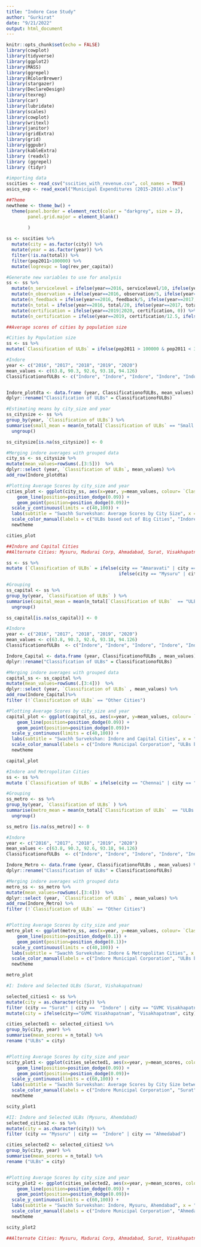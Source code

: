 ```yaml
---
title: "Indore Case Study"
author: "Gurkirat"
date: "9/21/2022"
output: html_document
---
```


```r
knitr::opts_chunk$set(echo = FALSE)
library(cowplot)
library(tidyverse)
library(ggplot2)
library(MASS)
library(ggrepel)
library(RColorBrewer)
library(stargazer)
library(DeclareDesign)
library(texreg)
library(car)
library(lubridate)
library(scales)
library(cowplot)
library(writexl)
library(janitor)
library(gridExtra)
library(grid)
library(ggpubr)
library(kableExtra)
library (readxl)
library (ggrepel)
library (tidyr)
```

```r
#importing data
sscities <- read_csv("sscities_with_revenue.csv", col_names = TRUE)
asics_exp <- read_excel("Municipal Expenditures (2015-2016).xlsx")
```

```r
##Theme
newtheme <- theme_bw() +
  theme(panel.border = element_rect(color = "darkgrey", size = 2), 
        panel.grid.major = element_blank()
        
        )
```

```r
ss <- sscities %>% 
  mutate(city = as.factor(city)) %>% 
  mutate(year = as.factor(year)) %>% 
  filter(!is.na(total)) %>% 
  filter(pop2011>100000) %>% 
  mutate(logrevpc = log(rev_per_capita))

#Generate new variables to use for analysis 
ss <- ss %>% 
  mutate(n_servicelevel = ifelse(year==2016, servicelevel/10, ifelse(year==2017, servicelevel/9, ifelse(year==2018, servicelevel/14, ifelse(year==2019, servicelevel/12.5, ifelse(year==2020, servicelevel/15, NA)))))) %>% 
  mutate(n_observation = ifelse(year==2016, observation/5, ifelse(year==2017, observation/5, ifelse(year==2018, observation/12, ifelse(year==2019, observation/12.5, ifelse(year==2020, observation/15, NA)))))) %>% 
  mutate(n_feedback = ifelse(year==2016, feedback/5, ifelse(year==2017, feedback/6, ifelse(year==2018, feedback/14, ifelse(year==2019, feedback/12.5, ifelse(year==2020, feedback/15, NA)))))) %>% 
  mutate(n_total = ifelse(year==2016, total/20, ifelse(year==2017, total/20, ifelse(year==2018, total/40, ifelse(year==2019, total/50, ifelse(year==2020, total/60, NA)))))) %>% 
  mutate(certification = ifelse(year==2019|2020, certification, 0)) %>% 
  mutate(n_certification = ifelse(year==2019, certification/12.5, ifelse(year==2020, certification/15, NA))) 
```


```r
##Average scores of cities by population size

#Cities by Population size
ss <- ss %>% 
mutate(`Classification of ULBs` = ifelse(pop2011 > 100000 & pop2011 < 300000, "Small Cities", ifelse(pop2011 > 300000 & pop2011 < 1000000, "Medium Cities", "Big Cities")))

#Indore
year <- c("2016", "2017", "2018", "2019", "2020")
mean_values <- c(63.8, 90.3, 92.6, 93.18, 94.126)
ClassificationofULBs <- c("Indore", "Indore", "Indore", "Indore", "Indore")


Indore_plotdta <- data.frame (year, ClassificationofULBs, mean_values) %>% 
dplyr::rename("Classification of ULBs" = ClassificationofULBs)

#Estimating means by city_size and year
ss_citysize <- ss %>% 
group_by(year, `Classification of ULBs`) %>% 
summarise(small_mean = mean(n_total[`Classification of ULBs` == "Small Cities"]), medium_mean=mean(n_total[`Classification of ULBs` == "Medium Cities"]),  big_mean=mean(n_total[`Classification of ULBs` == "Big Cities"])) %>%
  ungroup()  

ss_citysize[is.na(ss_citysize)] <- 0

#Merging indore averages with grouped data
city_ss <- ss_citysize %>% 
mutate(mean_values=rowSums(.[3:5]))  %>% 
dplyr::select (year, `Classification of ULBs`, mean_values) %>% 
add_row(Indore_plotdta)

#Plotting Average Scores by city_size and year
cities_plot <- ggplot(city_ss, aes(x=year, y=mean_values, colour= `Classification of ULBs`, group = `Classification of ULBs`)) + 
    geom_line(position=position_dodge(0.09)) +
    geom_point(position=position_dodge(0.09))+
  scale_y_continuous(limits = c(40,100)) +
  labs(subtitle = "Swachh Survekshan: Average Scores by City Size", x = "Year", y = "Average Scores") +
  scale_color_manual(labels = c("ULBs based out of Big Cities", "Indore Municipal Corporation", "ULBs based out of Medium Cities", "ULBs based out of Small Cities"), values = c("black", "red", "green", "blue")) +
  newtheme

cities_plot

```

```r
##Indore and Capital Cities
##Alternate Cities: Mysuru, Madurai Corp, Ahmadabad, Surat, Visakhapatnam, Vijaywada, Pune, Guwahati, Ghaziabad, Jamshedpur, Ambikapur, Ujjain, Nagpur, Kota, Jamshedpur, Karnal, Bathinda

ss <- ss %>% 
mutate (`Classification of ULBs` = ifelse(city == "Amaravati" | city == "Itanagar" | city == "Dispur" | city == "Amaravati" | city == "Patna" | city == "Gandhinagar" | city =="Chandigarh" | city == "Shimla" | city == "Ranchi" | city == "Bangalore" | city == "Thiruvananthapuram" | city == "Bhopal" | city == "Mumbai" | city == "Imphal" | city == "Shillong" |city == "Aizawl" | city == "Kohima" | city == "Bhubaneswar" |city == "Chandigarh" | city == "Jaipur" | city == "Gangtok" | city == "Chennai" | city == "Greater Hyderabad" | city == "Agartala" | city == "Lucknow" | city == "Dehradun" | city == "Kolkata" | city == "Port Blair" | city == "Daman" | city == "New Delhi" |  city == "East Delhi" |  city == "North Delhi NDMC" |  city == "South Delhi (SDMC)" |  city == "South Delhi (SDMC)" |  city == "New Delhi (NDMC)" | city == "Bruhat Bengaluru Mahanagara Palike" | city == "Greater Mumbai" | city == "Navi Mumbai" | city == "Srinagar"| city == "Raipur" |city == "Puducherry", "ULBs based out of State/UT Capitals", 
                                          ifelse(city == "Mysuru" | city == "Madurai Corp" | city == "Ahmedabad" | city == "Surat" | city == "Visakhapatnam" | city == "GVMC Visakhapatnam" | city =="Vijayawada" | city == "Pune" | city == "Ghaziabad" | city == "Jamshedpur" | city == "Ambikapur" | city == "Ujjain" | city == "Nagpur" | city == "Kota" | city == "Karnal"| city == "Bathinda"| city == "Coimbatore", "Non Capitals", "Other Cities")))

#Grouping
ss_capital <- ss %>% 
group_by(year, `Classification of ULBs` ) %>% 
summarise(capital_mean = mean(n_total[`Classification of ULBs`  == "ULBs based out of State/UT Capitals"]), noncapital_mean=mean(n_total[`Classification of ULBs`  == "Non Capitals"]), other_mean=mean(n_total[`Classification of ULBs`  == "Other Cities"])) %>%
  ungroup() 

ss_capital[is.na(ss_capital)] <- 0

#Indore
year <- c("2016", "2017", "2018", "2019", "2020")
mean_values <- c(63.8, 90.3, 92.6, 93.18, 94.126)
ClassificationofULBs  <- c("Indore", "Indore", "Indore", "Indore", "Indore")

Indore_Capital <- data.frame (year, ClassificationofULBs , mean_values) %>% 
dplyr::rename("Classification of ULBs" = ClassificationofULBs)

#Merging indore averages with grouped data
capital_ss <- ss_capital %>% 
mutate(mean_values=rowSums(.[3:4]))  %>% 
dplyr::select (year, `Classification of ULBs` , mean_values) %>% 
add_row(Indore_Capital)%>% 
filter (!`Classification of ULBs` == "Other Cities")

#Plotting Average Scores by city_size and year
capital_plot <- ggplot(capital_ss, aes(x=year, y=mean_values, colour= `Classification of ULBs` , group = `Classification of ULBs` )) + 
    geom_line(position=position_dodge(0.09)) +
    geom_point(position=position_dodge(0.09))+
  scale_y_continuous(limits = c(40,100)) +
  labs(subtitle = "Swachh Survekshan: Indore and Capital Cities", x = "Year", y = "Average Scores") +
  scale_color_manual(labels = c("Indore Municipal Corporation", "ULBs based out of State/UT Capitals"), values = c("black","blue", "red")) +
  newtheme

capital_plot
```


```r
#Indore and Metropolitan Cities
ss <- ss %>% 
mutate (`Classification of ULBs` = ifelse(city == "Chennai" | city == "Greater Hyderabad" | city == "Kolkata" | city == "New Delhi" |  city == "East Delhi" |  city == "North Delhi NDMC" |  city == "South Delhi (SDMC)" |  city == "South Delhi (SDMC)" |  city == "New Delhi (NDMC)" | city == "Bruhat Bengaluru Mahanagara Palike" | city == "Greater Mumbai" | city == "Navi Mumbai", "ULBs based out of Metropolitan Cities", "Other Cities"))

#Grouping
ss_metro <- ss %>% 
group_by(year, `Classification of ULBs` ) %>% 
summarise(metro_mean = mean(n_total[`Classification of ULBs`  == "ULBs based out of Metropolitan Cities"]), noncapital_mean=mean(n_total[`Classification of ULBs`  == "Other Cities"])) %>%
  ungroup() 

ss_metro [is.na(ss_metro)] <- 0

#Indore
year <- c("2016", "2017", "2018", "2019", "2020")
mean_values <- c(63.8, 90.3, 92.6, 93.18, 94.126)
ClassificationofULBs  <- c("Indore", "Indore", "Indore", "Indore", "Indore")

Indore_Metro <- data.frame (year, ClassificationofULBs , mean_values) %>% 
dplyr::rename("Classification of ULBs" = ClassificationofULBs)

#Merging indore averages with grouped data
metro_ss <- ss_metro %>% 
mutate(mean_values=rowSums(.[3:4]))  %>% 
dplyr::select (year, `Classification of ULBs` , mean_values) %>% 
add_row(Indore_Metro) %>% 
filter (!`Classification of ULBs` == "Other Cities")


#Plotting Average Scores by city_size and year
metro_plot <- ggplot(metro_ss, aes(x=year, y=mean_values, colour= `Classification of ULBs` , group = `Classification of ULBs` )) + 
    geom_line(position=position_dodge(0.1)) +
    geom_point(position=position_dodge(0.1))+
  scale_y_continuous(limits = c(40,100)) +
  labs(subtitle = "Swachh Survekshan: Indore & Metropolitan Cities", x = "Year", y = "Average Scores") +
  scale_color_manual(labels = c("Indore Municipal Corporation", "ULBs based out of Metropolitan Cities"), values = c("black", "red")) +
  newtheme

metro_plot

```


```r
#I: Indore and Selected ULBs (Surat, Vishakapatnam)

selected_cities1 <- ss %>% 
mutate(city = as.character(city)) %>% 
filter (city == "Surat" | city ==  "Indore" | city == "GVMC Visakhapatnam" | city == "Visakhapatnam")%>% 
mutate(city = ifelse(city=="GVMC Visakhapatnam", "Visakhapatnam", city))

cities_selected1 <- selected_cities1 %>% 
group_by(city, year) %>% 
summarise(mean_scores = n_total) %>% 
rename ("ULBs" = city)


#Plotting Average Scores by city_size and year
scity_plot1 <- ggplot(cities_selected1, aes(x=year, y=mean_scores, colour= `ULBs` , group = `ULBs` )) + 
    geom_line(position=position_dodge(0.09)) +
    geom_point(position=position_dodge(0.09))+
  scale_y_continuous(limits = c(60,100)) +
  labs(subtitle = "Swachh Survekshan: Average Scores by City Size between 2016 and 2020", x = "Year", y = "Average Scores") +
  scale_color_manual(labels = c("Indore Municipal Corporation", "Surat", "Visakhapatnam"), values = c("red", "black", "green")) +
  newtheme

scity_plot1
```
```r
#II: Indore and Selected ULBs (Mysuru, Ahemdabad)
selected_cities2 <- ss %>% 
mutate(city = as.character(city)) %>% 
filter (city == "Mysuru" | city ==  "Indore" | city == "Ahmedabad")

cities_selected2 <- selected_cities2 %>% 
group_by(city, year) %>% 
summarise(mean_scores = n_total) %>% 
rename ("ULBs" = city)


#Plotting Average Scores by city_size and year
scity_plot2 <- ggplot(cities_selected2, aes(x=year, y=mean_scores, colour= `ULBs` , group = `ULBs` )) + 
    geom_line(position=position_dodge(0.09)) +
    geom_point(position=position_dodge(0.09))+
  scale_y_continuous(limits = c(60,100)) +
  labs(subtitle = "Swachh Survekshan: Indore, Mysuru, Ahemdabad", x = "Year", y = "Average Scores") +
  scale_color_manual(labels = c("Indore Municipal Corporation", "Ahmedabad", "Mysuru"), values = c("green", "red", "black")) +
  newtheme

scity_plot2
```
```r
##Alternate Cities: Mysuru, Madurai Corp, Ahmadabad, Surat, Visakhapatnam, Vijaywada, Pune, Guwahati, Ghaziabad, Jamshedpur, Ambikapur, Ujjain, Nagpur, Kota, Jamshedpur, Karnal, Bathinda


```


